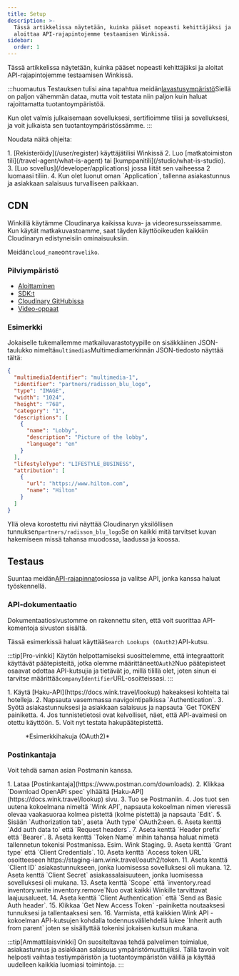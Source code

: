```yaml
---
title: Setup
description: >-
  Tässä artikkelissa näytetään, kuinka pääset nopeasti kehittäjäksi ja voit
  aloittaa API-rajapintojemme testaamisen Winkissä.
sidebar:
  order: 1
---
```


Tässä artikkelissa näytetään, kuinka pääset nopeasti kehittäjäksi ja aloitat API-rajapintojemme testaamisen Winkissä.

:::huomautus
Testauksen tulisi aina tapahtua meidän[lavastusympäristö](/getting-started/environments)Siellä on paljon vähemmän dataa, mutta voit testata niin paljon kuin haluat rajoittamatta tuotantoympäristöä.

Kun olet valmis julkaisemaan sovelluksesi, sertifioimme tilisi ja sovelluksesi, ja voit julkaista sen tuotantoympäristössämme.
:::

Noudata näitä ohjeita:

<Steps>
  1. [Rekisteröidy](/user/register) käyttäjätilisi Winkissä
  2. Luo [matkatoimiston tili](/travel-agent/what-is-agent) tai [kumppanitili](/studio/what-is-studio).
  3. [Luo sovellus](/developer/applications) jossa liität sen vaiheessa 2 luomaasi tiliin.
  4. Kun olet luonut oman `Application`, tallenna asiakastunnus ja asiakkaan salaisuus turvalliseen paikkaan.
</Steps>


## CDN

Winkillä käytämme Cloudinarya kaikissa kuva- ja videoresursseissamme. Kun käytät matkakuvastoamme, saat täyden käyttöoikeuden kaikkiin Cloudinaryn edistyneisiin ominaisuuksiin.

Meidän`cloud_name`on`traveliko`.

### Pilviympäristö

* [Aloittaminen](https://cloudinary.com/documentation/dev_kickstart)
* [SDK:t](https://cloudinary.com/documentation/cloudinary_sdks)
* [Cloudinary GitHubissa](https://github.com/cloudinary)
* [Video-oppaat](https://cloudinary.com/documentation/cloudinary_sdks_tutorials)

### Esimerkki

Jokaiselle tukemallemme matkailuvarastotyypille on sisäkkäinen JSON-taulukko nimeltä`multimedias`Multimediamerkinnän JSON-tiedosto näyttää tältä:

```json {3}
{
  "multimediaIdentifier": "multimedia-1",
  "identifier": "partners/radisson_blu_logo",
  "type": "IMAGE",
  "width": "1024",
  "height": "768",
  "category": "1",
  "descriptions": [
    {
      "name": "Lobby",
      "description": "Picture of the lobby",
      "language": "en"
    }
  ],
  "lifestyleType": "LIFESTYLE_BUSINESS",
  "attribution": [
    {
      "url": "https://www.hilton.com",
      "name": "Hilton"
    }
  ]
}
```

Yllä oleva korostettu rivi näyttää Cloudinaryn yksilöllisen tunnuksen`partners/radisson_blu_logo`Se on kaikki mitä tarvitset kuvan hakemiseen missä tahansa muodossa, laadussa ja koossa.

## Testaus

Suuntaa meidän[API-rajapinnat](/developer/apis)osiossa ja valitse API, jonka kanssa haluat työskennellä.

### API-dokumentaatio

Dokumentaatiosivustomme on rakennettu siten, että voit suorittaa API-komentoja sivuston sisältä.

Tässä esimerkissä haluat käyttää`Search Lookups (OAuth2)`API-kutsu.

:::tip\[Pro-vinkki]
Käytön helpottamiseksi suosittelemme, että integraattorit käyttävät päätepisteitä, jotka olemme määrittäneet`OAuth2`Nuo päätepisteet osaavat odottaa API-kutsujia ja tietävät jo, millä tilillä olet, joten sinun ei tarvitse määrittää`companyIdentifier`URL-osoitteissasi.
:::

<Steps>
  1. Käytä [Haku-API](https://docs.wink.travel/lookup) hakeaksesi kohteita tai hotelleja.
  2. Napsauta vasemmassa navigointipalkissa `Authentication`.
  3. Syötä asiakastunnuksesi ja asiakkaan salaisuus ja napsauta `Get TOKEN` painiketta.
  4. Jos tunnistetietosi ovat kelvolliset, näet, että API-avaimesi on otettu käyttöön.
  5. Voit nyt testata hakupäätepistettä.
</Steps>


<figure>
  <CloudinaryImage width="700" height="265" resize="scale" quality="best" alt="Haku-API-päätepiste" src="academy/lookup-api-call" errorImage="noimage_opaque_nyrtl0.png" />

  <figcaption>*Esimerkkihakuja (OAuth2)*</figcaption>
</figure>


### Postinkantaja

Voit tehdä saman asian Postmanin kanssa.

<Steps>
  1. Lataa [Postinkantaja](https://www.postman.com/downloads).
  2. Klikkaa `Download OpenAPI spec` ylhäältä [Haku-API](https://docs.wink.travel/lookup) sivu.
  3. Tuo se Postmaniin.
  4. Jos tuot sen uutena kokoelmana nimeltä `Wink API`, napsauta kokoelman nimen vieressä olevaa vaakasuoraa kolmea pistettä (kolme pistettä) ja napsauta `Edit`.
  5. Sisään `Authorization tab`, aseta `Auth type` OAuth2:een.
  6. Aseta kenttä `Add auth data to` että `Request headers`.
  7. Aseta kenttä `Header prefix` että `Bearer`.
  8. Aseta kenttä `Token Name` mihin tahansa haluat nimetä tallennetun tokenisi Postmanissa. Esim. Wink Staging.
  9. Aseta kenttä `Grant type` että `Client Credentials`.
  10. Aseta kenttä `Access token URL` osoitteeseen https://staging-iam.wink.travel/oauth2/token.
  11. Aseta kenttä `Client ID` asiakastunnukseen, jonka luomisessa sovelluksesi oli mukana.
  12. Aseta kenttä `Client Secret` asiakassalaisuuteen, jonka luomisessa sovelluksesi oli mukana.
  13. Aseta kenttä `Scope` että `inventory.read inventory.write inventory.remove`Nuo ovat kaikki Winkille tarvittavat laajuusalueet.
  14. Aseta kenttä `Client Authentication` että `Send as Basic Auth header`.
  15. Klikkaa `Get New Access Token` -painiketta noutaaksesi tunnuksesi ja tallentaaksesi sen.
  16. Varmista, että kaikkien Wink API -kokoelman API-kutsujen kohdalla todennusvälilehdellä lukee `Inherit auth from parent` joten se sisällyttää tokenisi jokaisen kutsun mukana.
</Steps>


:::tip\[Ammattilaisvinkki]
On suositeltavaa tehdä palvelimen toimialue, asiakastunnus ja asiakkaan salaisuus ympäristömuuttujiksi. Tällä tavoin voit helposti vaihtaa testiympäristön ja tuotantoympäristön välillä ja käyttää uudelleen kaikkia luomiasi toimintoja.
:::

